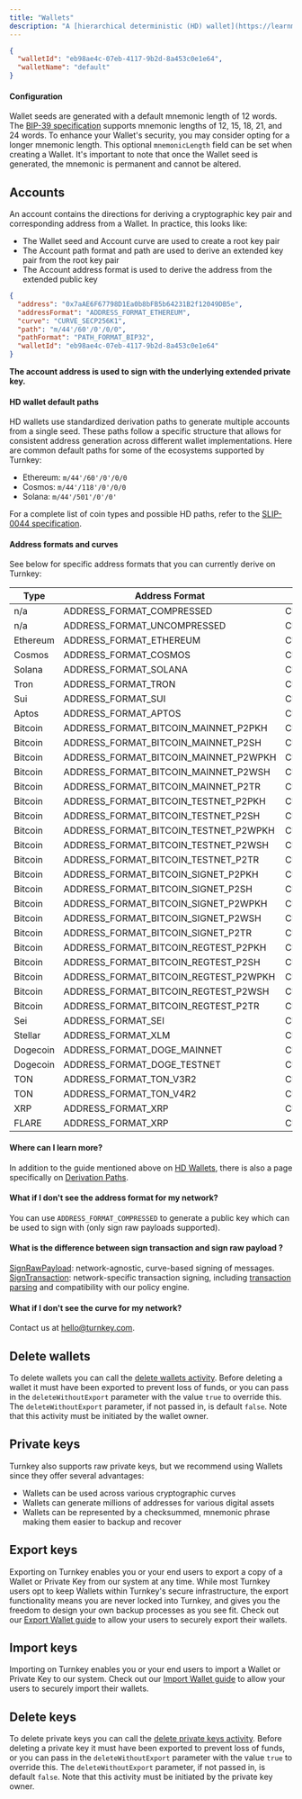 ```yaml
---
title: "Wallets"
description: "A [hierarchical deterministic (HD) wallet](https://learnmeabitcoin.com/technical/hd-wallets) is a collection of cryptographic private/public key pairs that share a common seed. A wallet is used to generate accounts."
---
```


```json
{
  "walletId": "eb98ae4c-07eb-4117-9b2d-8a453c0e1e64",
  "walletName": "default"
}
```

#### Configuration

Wallet seeds are generated with a default mnemonic length of 12 words. The [BIP-39 specification](https://github.com/bitcoin/bips/blob/master/bip-0039.mediawiki) supports mnemonic lengths of 12, 15, 18, 21, and 24 words. To enhance your Wallet's security, you may consider opting for a longer mnemonic length. This optional `mnemonicLength` field can be set when creating a Wallet. It's important to note that once the Wallet seed is generated, the mnemonic is permanent and cannot be altered.

## Accounts

An account contains the directions for deriving a cryptographic key pair and corresponding address from a Wallet. In practice, this looks like:

- The Wallet seed and Account curve are used to create a root key pair
- The Account path format and path are used to derive an extended key pair from the root key pair
- The Account address format is used to derive the address from the extended public key

```json
{
  "address": "0x7aAE6F67798D1Ea0b8bFB5b64231B2f12049DB5e",
  "addressFormat": "ADDRESS_FORMAT_ETHEREUM",
  "curve": "CURVE_SECP256K1",
  "path": "m/44'/60'/0'/0/0",
  "pathFormat": "PATH_FORMAT_BIP32",
  "walletId": "eb98ae4c-07eb-4117-9b2d-8a453c0e1e64"
}
```

**The account address is used to sign with the underlying extended private key.**

#### HD wallet default paths

HD wallets use standardized derivation paths to generate multiple accounts from a single seed. These paths follow a specific structure that allows for consistent address generation across different wallet implementations. Here are common default paths for some of the ecosystems supported by Turnkey:

- Ethereum: `m/44'/60'/0'/0/0`
- Cosmos: `m/44'/118'/0'/0/0`
- Solana: `m/44'/501'/0'/0'`

For a complete list of coin types and possible HD paths, refer to the [SLIP-0044 specification](https://github.com/satoshilabs/slips/blob/master/slip-0044.md).

#### Address formats and curves

See below for specific address formats that you can currently derive on Turnkey:

| Type     | Address Format                        | Curve           | Default HD Path    |
| -------- | ------------------------------------- | --------------- | ------------------ |
| n/a      | ADDRESS_FORMAT_COMPRESSED             | CURVE_SECP256K1 | m/0'/0             |
| n/a      | ADDRESS_FORMAT_UNCOMPRESSED           | CURVE_SECP256K1 | m/0'/0             |
| Ethereum | ADDRESS_FORMAT_ETHEREUM               | CURVE_SECP256K1 | m/44'/60'/0'/0/0   |
| Cosmos   | ADDRESS_FORMAT_COSMOS                 | CURVE_SECP256K1 | m/44'/118'/0'/0/0  |
| Solana   | ADDRESS_FORMAT_SOLANA                 | CURVE_ED25519   | m/44'/501'/0'/0    |
| Tron     | ADDRESS_FORMAT_TRON                   | CURVE_SECP256K1 | m/44'/195'/0'/0/0  |
| Sui      | ADDRESS_FORMAT_SUI                    | CURVE_ED25519   | m/44'/784'/0'/0/0  |
| Aptos    | ADDRESS_FORMAT_APTOS                  | CURVE_ED25519   | m/44'/637'/0'/0'/0 |
| Bitcoin  | ADDRESS_FORMAT_BITCOIN_MAINNET_P2PKH  | CURVE_SECP256K1 | m/44'/0'/0'/0/0    |
| Bitcoin  | ADDRESS_FORMAT_BITCOIN_MAINNET_P2SH   | CURVE_SECP256K1 | m/49'/0'/0'/0/0    |
| Bitcoin  | ADDRESS_FORMAT_BITCOIN_MAINNET_P2WPKH | CURVE_SECP256K1 | m/84'/0'/0'/0/0    |
| Bitcoin  | ADDRESS_FORMAT_BITCOIN_MAINNET_P2WSH  | CURVE_SECP256K1 | m/48'/0'/0'/2'/0/0 |
| Bitcoin  | ADDRESS_FORMAT_BITCOIN_MAINNET_P2TR   | CURVE_SECP256K1 | m/86'/0'/0'/0/0    |
| Bitcoin  | ADDRESS_FORMAT_BITCOIN_TESTNET_P2PKH  | CURVE_SECP256K1 | m/44'/1'/0'/0/0    |
| Bitcoin  | ADDRESS_FORMAT_BITCOIN_TESTNET_P2SH   | CURVE_SECP256K1 | m/49'/1'/0'/0/0    |
| Bitcoin  | ADDRESS_FORMAT_BITCOIN_TESTNET_P2WPKH | CURVE_SECP256K1 | m/84'/1'/0'/0/0    |
| Bitcoin  | ADDRESS_FORMAT_BITCOIN_TESTNET_P2WSH  | CURVE_SECP256K1 | m/48'/1'/0'/2'/0/0 |
| Bitcoin  | ADDRESS_FORMAT_BITCOIN_TESTNET_P2TR   | CURVE_SECP256K1 | m/86'/1'/0'/0/0    |
| Bitcoin  | ADDRESS_FORMAT_BITCOIN_SIGNET_P2PKH   | CURVE_SECP256K1 | m/44'/1'/0'/0/0    |
| Bitcoin  | ADDRESS_FORMAT_BITCOIN_SIGNET_P2SH    | CURVE_SECP256K1 | m/49'/1'/0'/0/0    |
| Bitcoin  | ADDRESS_FORMAT_BITCOIN_SIGNET_P2WPKH  | CURVE_SECP256K1 | m/84'/1'/0'/0/0    |
| Bitcoin  | ADDRESS_FORMAT_BITCOIN_SIGNET_P2WSH   | CURVE_SECP256K1 | m/48'/1'/0'/2'/0/0 |
| Bitcoin  | ADDRESS_FORMAT_BITCOIN_SIGNET_P2TR    | CURVE_SECP256K1 | m/86'/1'/0'/0/0    |
| Bitcoin  | ADDRESS_FORMAT_BITCOIN_REGTEST_P2PKH  | CURVE_SECP256K1 | m/44'/1'/0'/0/0    |
| Bitcoin  | ADDRESS_FORMAT_BITCOIN_REGTEST_P2SH   | CURVE_SECP256K1 | m/49'/1'/0'/0/0    |
| Bitcoin  | ADDRESS_FORMAT_BITCOIN_REGTEST_P2WPKH | CURVE_SECP256K1 | m/84'/1'/0'/0/0    |
| Bitcoin  | ADDRESS_FORMAT_BITCOIN_REGTEST_P2WSH  | CURVE_SECP256K1 | m/48'/1'/0'/2'/0/0 |
| Bitcoin  | ADDRESS_FORMAT_BITCOIN_REGTEST_P2TR   | CURVE_SECP256K1 | m/86'/1'/0'/0/0    |
| Sei      | ADDRESS_FORMAT_SEI                    | CURVE_ED25519   | m/44'/118'/0'/0/0  |
| Stellar  | ADDRESS_FORMAT_XLM                    | CURVE_ED25519   | m/44'/148'/0'/0'/0 |
| Dogecoin | ADDRESS_FORMAT_DOGE_MAINNET           | CURVE_SECP256K1 | m/44'/3'/0'/0/0    |
| Dogecoin | ADDRESS_FORMAT_DOGE_TESTNET           | CURVE_SECP256K1 | m/44'/1'/0'/0/0    |
| TON      | ADDRESS_FORMAT_TON_V3R2               | CURVE_ED25519   | m/44'/607'/0'/0/0  |
| TON      | ADDRESS_FORMAT_TON_V4R2               | CURVE_ED25519   | m/44'/607'/0'/0/0  |
| XRP      | ADDRESS_FORMAT_XRP                    | CURVE_SECP256K1 | m/44'/144'/0'/0/0  |
| FLARE    | ADDRESS_FORMAT_XRP                    | CURVE_SECP256K1 | m/44'/144'/0'/0/0  |

#### Where can I learn more?

In addition to the guide mentioned above on [HD Wallets](https://learnmeabitcoin.com/technical/hd-wallets), there is also a page specifically on [Derivation Paths](https://learnmeabitcoin.com/technical/derivation-paths).

#### What if I don't see the address format for my network?

You can use `ADDRESS_FORMAT_COMPRESSED` to generate a public key which can be used to sign with (only sign raw payloads supported).

#### What is the difference between sign transaction and sign raw payload ?

[SignRawPayload](https://docs.turnkey.com/api-reference/activities/sign-raw-payload): network-agnostic, curve-based signing of messages.
[SignTransaction](https://docs.turnkey.com/api-reference/activities/sign-transaction): network-specific transaction signing, including [transaction parsing](https://docs.turnkey.com/networks/overview#:~:text=Tier%204%3A%20Transaction%20parsing%20and%20policy%20creation) and compatibility with our policy engine.

#### What if I don't see the curve for my network?

Contact us at [hello@turnkey.com](mailto:hello@turnkey.com).

## Delete wallets

To delete wallets you can call the [delete wallets activity](/api-reference/wallets/delete-wallets). Before deleting a wallet it must have been exported to prevent loss of funds, or you can pass in the `deleteWithoutExport` parameter with the value `true` to override this. The `deleteWithoutExport` parameter, if not passed in, is default `false`. Note that this activity must be initiated by the wallet owner.

## Private keys

Turnkey also supports raw private keys, but we recommend using Wallets since they offer several advantages:

- Wallets can be used across various cryptographic curves
- Wallets can generate millions of addresses for various digital assets
- Wallets can be represented by a checksummed, mnemonic phrase making them easier to backup and recover

## Export keys

Exporting on Turnkey enables you or your end users to export a copy of a Wallet or Private Key from our system at any time. While most Turnkey users opt to keep Wallets within Turnkey's secure infrastructure, the export functionality means you are never locked into Turnkey, and gives you the freedom to design your own backup processes as you see fit. Check out our [Export Wallet guide](/wallets/export-wallets) to allow your users to securely export their wallets.

## Import keys

Importing on Turnkey enables you or your end users to import a Wallet or Private Key to our system. Check out our [Import Wallet guide](/wallets/import-wallets) to allow your users to securely import their wallets.

## Delete keys

To delete private keys you can call the [delete private keys activity](/api-reference/private-keys/delete-private-keys). Before deleting a private key it must have been exported to prevent loss of funds, or you can pass in the `deleteWithoutExport` parameter with the value `true` to override this. The `deleteWithoutExport` parameter, if not passed in, is default `false`. Note that this activity must be initiated by the private key owner.
